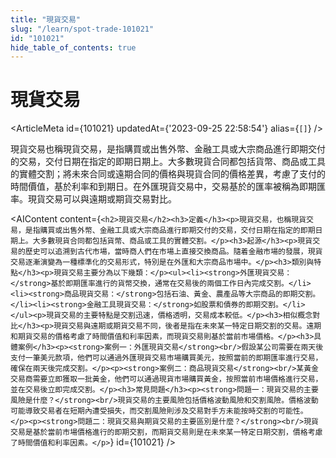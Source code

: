 ```yaml
---
title: "現貨交易"
slug: "/learn/spot-trade-101021"
id: "101021"
hide_table_of_contents: true
---
```



# 現貨交易

<ArticleMeta id={101021} updatedAt={'2023-09-25 22:58:54'} alias={`[]`} />
<div className='border-solid border-b border-t-0 my-4 border-[var(--ifm-color-gray-300)]' />

現貨交易也稱現貨交易，是指購買或出售外幣、金融工具或大宗商品進行即期交付的交易，交付日期在指定的即期日期上。大多數現貨合同都包括貨幣、商品或工具的實體交割；將未來合同或遠期合同的價格與現貨合同的價格差異，考慮了支付的時間價值，基於利率和到期日。在外匯現貨交易中，交易基於的匯率被稱為即期匯率。現貨交易可以與遠期或期貨交易對比。

<AIContent content={`<h2>現貨交易</h2><h3>定義</h3><p>現貨交易，也稱現貨交易，是指購買或出售外幣、金融工具或大宗商品進行即期交付的交易，交付日期在指定的即期日期上。大多數現貨合同都包括貨幣、商品或工具的實體交割。</p><h3>起源</h3><p>現貨交易的歷史可以追溯到古代市場，當時商人們在市場上直接交換商品。隨着金融市場的發展，現貨交易逐漸演變為一種標準化的交易形式，特別是在外匯和大宗商品市場中。</p><h3>類別與特點</h3><p>現貨交易主要分為以下幾類：</p><ul><li><strong>外匯現貨交易：</strong>基於即期匯率進行的貨幣交換，通常在交易後的兩個工作日內完成交割。</li><li><strong>商品現貨交易：</strong>包括石油、黃金、農產品等大宗商品的即期交割。</li><li><strong>金融工具現貨交易：</strong>如股票和債券的即期交割。</li></ul><p>現貨交易的主要特點是交割迅速，價格透明，交易成本較低。</p><h3>相似概念對比</h3><p>現貨交易與遠期或期貨交易不同，後者是指在未來某一特定日期交割的交易。遠期和期貨交易的價格考慮了時間價值和利率因素，而現貨交易則基於當前市場價格。</p><h3>具體案例</h3><p><strong>案例一：外匯現貨交易</strong><br/>假設某公司需要在兩天後支付一筆美元款項，他們可以通過外匯現貨交易市場購買美元，按照當前的即期匯率進行交易，確保在兩天後完成交割。</p><p><strong>案例二：商品現貨交易</strong><br/>某黃金交易商需要立即獲取一批黃金，他們可以通過現貨市場購買黃金，按照當前市場價格進行交易，並在交易後立即完成交割。</p><h3>常見問題</h3><p><strong>問題一：現貨交易的主要風險是什麼？</strong><br/>現貨交易的主要風險包括價格波動風險和交割風險。價格波動可能導致交易者在短期內遭受損失，而交割風險則涉及交易對手方未能按時交割的可能性。</p><p><strong>問題二：現貨交易與期貨交易的主要區別是什麼？</strong><br/>現貨交易是基於當前市場價格進行的即期交割，而期貨交易則是在未來某一特定日期交割，價格考慮了時間價值和利率因素。</p>`} id={101021} />
